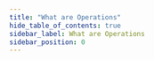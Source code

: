 ```yaml
---
title: "What are Operations"
hide_table_of_contents: true
sidebar_label: What are Operations
sidebar_position: 0
---
```





<LanguageSwitcher supportedLanguages={supportedLanguages} />

<LanguageContent language="csharp">
   <WhatAreOperationsCsharp />
</LanguageContent>

<LanguageContent language="java">
   <WhatAreOperationsJava />
</LanguageContent>

<LanguageContent language="python">
   <WhatAreOperationsPython />
</LanguageContent>

<LanguageContent language="php">
   <WhatAreOperationsPhp />
</LanguageContent>

<LanguageContent language="nodejs">
   <WhatAreOperationsNodejs />
</LanguageContent>


<!---
### Document Store
- [What is a Document Store](../../client-api/what-is-a-document-store)

### Operations
- [How to Switch Operations to a Different Database](../../client-api/operations/how-to/switch-operations-to-a-different-database)
- [How to Switch Operations to a Different Node](../../client-api/operations/how-to/switch-operations-to-a-different-node)


-->